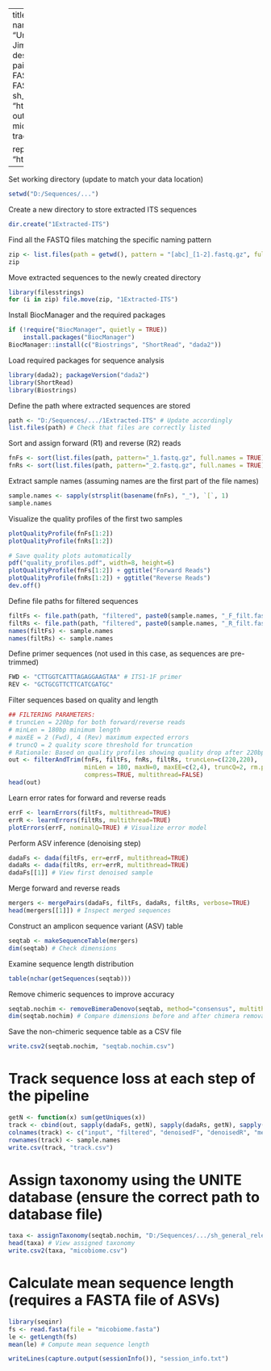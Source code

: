  ---
 title: "DADA2 Pipeline for ITS Metabarcoding"
 authors: 
   - name: "Rachelle Fernández-Vargas"
    affiliation: "University of Costa Rica"
  - name: "Keilor Rojas-Jiménez"
    affiliation: "University of Costa Rica"
 description: |
   DADA2 workflow for processing Illumina paired-end ITS fungal sequences.
   Processes raw FASTQ to ASV table with taxonomy.
 inputs:
   - Raw FASTQ files 
   - UNITE database v9.0: sh_general_release_dynamic_25.07.2023.fasta    
    "https://doi.plutof.ut.ee/doi/10.15156/BIO/2938067"
 outputs:
   - seqtab.nochim.csv (ASV table)
   - micobiome.csv (Taxonomy table)
   - track.csv (Read tracking)
   
 repository: "https://github.com/vrachfer00/MycobiomeAnalysis.git"
 ---


Set working directory (update to match your data location)
```{r}
setwd("D:/Sequences/...") 
```

Create a new directory to store extracted ITS sequences
```{r}
dir.create("1Extracted-ITS")
```

Find all the FASTQ files matching the specific naming pattern
```{r}
zip <- list.files(path = getwd(), pattern = "[abc]_[1-2].fastq.gz", full.names = TRUE, recursive = TRUE)
zip
```

Move extracted sequences to the newly created directory
```{r}
library(filesstrings)
for (i in zip) file.move(zip, "1Extracted-ITS")
```

Install BiocManager and the required packages
```{r}
if (!require("BiocManager", quietly = TRUE))
    install.packages("BiocManager")
BiocManager::install(c("Biostrings", "ShortRead", "dada2"))
```

Load required packages for sequence analysis
```{r}
library(dada2); packageVersion("dada2")
library(ShortRead)
library(Biostrings)
```

Define the path where extracted sequences are stored
```{r}
path <- "D:/Sequences/.../1Extracted-ITS" # Update accordingly
list.files(path) # Check that files are correctly listed
```

Sort and assign forward (R1) and reverse (R2) reads
```{r}
fnFs <- sort(list.files(path, pattern="_1.fastq.gz", full.names = TRUE))
fnRs <- sort(list.files(path, pattern="_2.fastq.gz", full.names = TRUE))
```

Extract sample names (assuming names are the first part of the file names)
```{r}
sample.names <- sapply(strsplit(basename(fnFs), "_"), `[`, 1)
sample.names
```

Visualize the quality profiles of the first two samples
```{r}
plotQualityProfile(fnFs[1:2])
plotQualityProfile(fnRs[1:2])

# Save quality plots automatically
pdf("quality_profiles.pdf", width=8, height=6)
plotQualityProfile(fnFs[1:2]) + ggtitle("Forward Reads")
plotQualityProfile(fnRs[1:2]) + ggtitle("Reverse Reads")
dev.off()
```

Define file paths for filtered sequences
```{r}
filtFs <- file.path(path, "filtered", paste0(sample.names, "_F_filt.fastq.gz"))
filtRs <- file.path(path, "filtered", paste0(sample.names, "_R_filt.fastq.gz"))
names(filtFs) <- sample.names
names(filtRs) <- sample.names
```

Define primer sequences (not used in this case, as sequences are pre-trimmed)
```{r}
FWD <- "CTTGGTCATTTAGAGGAAGTAA" # ITS1-1F primer
REV <- "GCTGCGTTCTTCATCGATGC"
```

Filter sequences based on quality and length
```{r}
## FILTERING PARAMETERS:
# truncLen = 220bp for both forward/reverse reads
# minLen = 180bp minimum length
# maxEE = 2 (Fwd), 4 (Rev) maximum expected errors
# truncQ = 2 quality score threshold for truncation
# Rationale: Based on quality profiles showing quality drop after 220bp
out <- filterAndTrim(fnFs, filtFs, fnRs, filtRs, truncLen=c(220,220),
                     minLen = 180, maxN=0, maxEE=c(2,4), truncQ=2, rm.phix=TRUE,
                     compress=TRUE, multithread=FALSE) 
head(out)
```

Learn error rates for forward and reverse reads
```{r}
errF <- learnErrors(filtFs, multithread=TRUE)
errR <- learnErrors(filtRs, multithread=TRUE)
plotErrors(errF, nominalQ=TRUE) # Visualize error model
```

Perform ASV inference (denoising step)
```{r}
dadaFs <- dada(filtFs, err=errF, multithread=TRUE)
dadaRs <- dada(filtRs, err=errR, multithread=TRUE)
dadaFs[[1]] # View first denoised sample
```

Merge forward and reverse reads
```{r}
mergers <- mergePairs(dadaFs, filtFs, dadaRs, filtRs, verbose=TRUE)
head(mergers[[1]]) # Inspect merged sequences
```

Construct an amplicon sequence variant (ASV) table
```{r}
seqtab <- makeSequenceTable(mergers)
dim(seqtab) # Check dimensions
```

Examine sequence length distribution
```{r}
table(nchar(getSequences(seqtab)))
```

Remove chimeric sequences to improve accuracy
```{r}
seqtab.nochim <- removeBimeraDenovo(seqtab, method="consensus", multithread=TRUE, verbose=TRUE)
dim(seqtab.nochim) # Compare dimensions before and after chimera removal
```

Save the non-chimeric sequence table as a CSV file
```{r}
write.csv2(seqtab.nochim, "seqtab.nochim.csv")
```

# Track sequence loss at each step of the pipeline
```{r}
getN <- function(x) sum(getUniques(x))
track <- cbind(out, sapply(dadaFs, getN), sapply(dadaRs, getN), sapply(mergers, getN), rowSums(seqtab.nochim))
colnames(track) <- c("input", "filtered", "denoisedF", "denoisedR", "merged", "nonchim")
rownames(track) <- sample.names
write.csv(track, "track.csv")
```

# Assign taxonomy using the UNITE database (ensure the correct path to database file)
```{r}
taxa <- assignTaxonomy(seqtab.nochim, "D:/Sequences/.../sh_general_release_dynamic_25.07.2023.fasta", multithread=TRUE)
head(taxa) # View assigned taxonomy
write.csv2(taxa, "micobiome.csv")
```

# Calculate mean sequence length (requires a FASTA file of ASVs)
```{r}
library(seqinr)
fs <- read.fasta(file = "micobiome.fasta")
le <- getLength(fs)
mean(le) # Compute mean sequence length

writeLines(capture.output(sessionInfo()), "session_info.txt")
```


